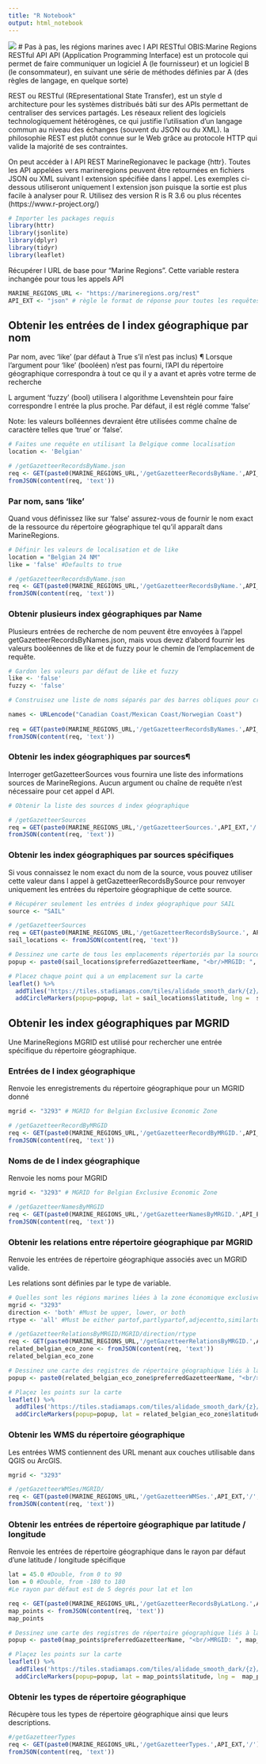 ```yaml
---
title: "R Notebook"
output: html_notebook
---
```


![](marine_region.jpg)
# Pas à pas, les régions marines avec l API RESTful OBIS:Marine Regions RESTful API
API (Application Programming Interface) est un protocole qui permet de faire communiquer un logiciel A (le fournisseur) et un logiciel B (le consommateur), en suivant une série de méthodes définies par A (des règles de langage, en quelque sorte)

REST ou RESTful (REpresentational State Transfer), est un style d architecture pour les systèmes distribués bâti sur des APIs permettant de centraliser des services partagés. Les réseaux relient des logiciels technologiquement hétérogènes, ce qui justifie l’utilisation d’un langage commun au niveau des échanges (souvent du JSON ou du XML). la philosophie REST est plutôt connue sur le Web grâce au protocole HTTP qui valide la majorité de ses contraintes.

On peut accéder à l API REST MarineRegionavec le package {httr}. Toutes les API appelées vers marineregions peuvent être retournées en fichiers JSON ou XML suivant l extension spécifiée dans l appel. Les exemples ci-dessous utiliseront uniquement l extension json puisque la sortie est plus facile à analyser pour R.
Utilisez des version R is R 3.6 ou plus récentes (https://www.r-project.org/)

```r
# Importer les packages requis
library(httr)
library(jsonlite)
library(dplyr)
library(tidyr)
library(leaflet)
```

Récupérer l URL de base pour "Marine Regions". Cette variable restera inchangée pour tous les appels API 
```r
MARINE_REGIONS_URL <- "https://marineregions.org/rest"
API_EXT <- "json" # règle le format de réponse pour toutes les requêtes API MarineRegion (json ou xml)
```


## Obtenir les entrées de l index géographique par nom
Par nom, avec 'like' (par défaut à True s'il n'est pas inclus) ¶
Lorsque l'argument pour 'like' (booléen) n'est pas fourni, l'API du répertoire géographique correspondra à tout ce qu il y a avant et après votre terme de recherche

L argument 'fuzzy' (bool) utilisera l algorithme Levenshtein pour faire correspondre l entrée la plus proche. Par défaut, il est réglé comme 'false'

Note: les valeurs bolléennes devraient être utilisées comme chaîne de caractère telles que 'true' or 'false'.
```r
# Faites une requête en utilisant la Belgique comme localisation
location <- 'Belgian'

# /getGazetteerRecordsByName.json
req <- GET(paste0(MARINE_REGIONS_URL,'/getGazetteerRecordsByName.',API_EXT,'/',URLencode(location),'/'))
fromJSON(content(req, 'text'))
```

### Par nom, sans 'like'
Quand vous définissez like sur 'false' assurez-vous de fournir le nom exact de la ressource du répertoire géographique tel qu'il apparaît dans MarineRegions.
```r
# Définir les valeurs de localisation et de like 
location = "Belgian 24 NM"
like = 'false' #Defaults to true

# /getGazetteerRecordsByName.json
req <- GET(paste0(MARINE_REGIONS_URL,'/getGazetteerRecordsByName.',API_EXT,'/',URLencode(location),'/',like,'/'))
fromJSON(content(req, 'text'))
```

### Obtenir  plusieurs index géographiques par Name
Plusieurs entrées de recherche de nom peuvent être envoyées à l'appel getGazetteerRecordsByNames.json, mais vous devez d'abord fournir les valeurs booléennes de like et de fuzzy pour le chemin de l'emplacement de requête.

```r
# Gardon les valeurs par défaut de like et fuzzy
like <- 'false' 
fuzzy <- 'false'

# Construisez une liste de noms séparés par des barres obliques pour créer la requête

names <- URLencode("Canadian Coast/Mexican Coast/Norwegian Coast")
 
req = GET(paste0(MARINE_REGIONS_URL,'/getGazetteerRecordsByNames.',API_EXT,'/',like,'/',fuzzy,'/',names,'/'))
fromJSON(content(req, 'text'))
```

### Obtenir les index géographiques par sources¶
Interroger getGazetteerSources vous fournira une liste des informations sources de MarineRegions. Aucun argument ou chaîne de requête n'est nécessaire pour cet appel d API.

```r
# Obtenir la liste des sources d index géographique

# /getGazetteerSources
req = GET(paste0(MARINE_REGIONS_URL,'/getGazetteerSources.',API_EXT,'/'))
fromJSON(content(req, 'text'))
```

### Obtenir les index géographiques par sources spécifiques
Si vous connaissez le nom exact du nom de la source, vous pouvez utiliser cette valeur dans l appel à getGazetteerRecordsBySource pour renvoyer uniquement les entrées du répertoire géographique de cette source.

```r
# Récupérer seulement les entrées d index géographique pour SAIL
source <- "SAIL"

# /getGazetteerSources
req = GET(paste0(MARINE_REGIONS_URL,'/getGazetteerRecordsBySource.', API_EXT,'/',source,'/'))
sail_locations <- fromJSON(content(req, 'text'))
```

```r
# Dessinez une carte de tous les emplacements répertoriés par la source SAIL
popup <- paste0(sail_locations$preferredGazetteerName, "<br/>MRGID: ", sail_locations$MRGID)

# Placez chaque point qui a un emplacement sur la carte
leaflet() %>%
  addTiles('https://tiles.stadiamaps.com/tiles/alidade_smooth_dark/{z}/{x}/{y}{r}.png') %>%
  addCircleMarkers(popup=popup, lat = sail_locations$latitude, lng =  sail_locations$longitude, radius = 3.5, weight = 0, fillOpacity = 1, fillColor = "#cc3300", clusterOptions = markerClusterOptions())
```
## Obtenir les index géographiques par MGRID
Une MarineRegions MGRID est utilisé pour rechercher une entrée spécifique du répertoire géographique.

### Entrées de l index géographique
Renvoie les enregistrements du répertoire géographique pour un MGRID donné

```r
mgrid <- "3293" # MGRID for Belgian Exclusive Economic Zone

# /getGazetteerRecordByMRGID
req <- GET(paste0(MARINE_REGIONS_URL,'/getGazetteerRecordByMRGID.',API_EXT,'/',mgrid,'/'))
fromJSON(content(req, 'text'))
```

### Noms de de l index géographique
Renvoie les noms pour MGRID

```r
mgrid <- "3293" # MGRID for Belgian Exclusive Economic Zone

# /getGazetteerNamesByMRGID
req <- GET(paste0(MARINE_REGIONS_URL,'/getGazetteerNamesByMRGID.',API_EXT,'/',mgrid,'/'))
fromJSON(content(req, 'text'))
```

### Obtenir les relations entre répertoire géographique par MGRID

Renvoie les entrées de répertoire géographique associés avec un MGRID valide.

Les relations sont définies par le type de variable.


```r
# Quelles sont les régions marines liées à la zone économique exclusive belge?
mgrid <- "3293"
direction <- 'both' #Must be upper, lower, or both
rtype <- 'all' #Must be either partof,partlypartof,adjecentto,similarto,administrativepartof,influencedby or all

# /getGazetteerRelationsByMRGID/MGRID/direction/rtype
req <- GET(paste0(MARINE_REGIONS_URL,'/getGazetteerRelationsByMRGID.',API_EXT,'/',mgrid,'/',direction,'/',rtype))
related_belgian_eco_zone <- fromJSON(content(req, 'text'))
related_belgian_eco_zone
```

```r
# Dessinez une carte des registres de répertoire géographique liés à la zone économique exclusive belge
popup <- paste0(related_belgian_eco_zone$preferredGazetteerName, "<br/>MRGID: ", related_belgian_eco_zone$MRGID)

# Plaçez les points sur la carte 
leaflet() %>%
  addTiles('https://tiles.stadiamaps.com/tiles/alidade_smooth_dark/{z}/{x}/{y}{r}.png') %>%
  addCircleMarkers(popup=popup, lat = related_belgian_eco_zone$latitude, lng =  related_belgian_eco_zone$longitude, radius = 3.5, weight = 0, fillOpacity = 1, fillColor = "#cc3300")
```

### Obtenir les WMS du répertoire géographique
Les entrées WMS contiennent des URL menant aux couches utilisable dans QGIS ou ArcGIS.
```r
mgrid <- "3293"

# /getGazetteerWMSes/MGRID/
req <- GET(paste0(MARINE_REGIONS_URL,'/getGazetteerWMSes.',API_EXT,'/',mgrid,'/'))
fromJSON(content(req, 'text'))
```

### Obtenir les entrées de répertoire géographique par latitude / longitude
Renvoie les entrées de répertoire géographique dans le rayon par défaut d'une latitude / longitude spécifique

```r
lat = 45.0 #Double, from 0 to 90
lon = 0 #Double, from -180 to 180
#Le rayon par défaut est de 5 degrés pour lat et lon

req <- GET(paste0(MARINE_REGIONS_URL,'/getGazetteerRecordsByLatLong.',API_EXT,'/',lat,'/',lon,'/'))
map_points <- fromJSON(content(req, 'text'))
map_points

# Dessinez une carte des registres de répertoire géographique liés à la zone économique exclusive belge
popup <- paste0(map_points$preferredGazetteerName, "<br/>MRGID: ", map_points$MRGID)

# Plaçez les points sur la carte
leaflet() %>%
  addTiles('https://tiles.stadiamaps.com/tiles/alidade_smooth_dark/{z}/{x}/{y}{r}.png') %>%
  addCircleMarkers(popup=popup, lat = map_points$latitude, lng =  map_points$longitude, radius = 3.5, weight = 0, fillOpacity = 1, fillColor = "#cc3300")

```

### Obtenir les types de répertoire géographique
Récupère tous les types de répertoire géographique ainsi que leurs descriptions.
```r
#/getGazetteerTypes
req <- GET(paste0(MARINE_REGIONS_URL,'/getGazetteerTypes.',API_EXT,'/'))
fromJSON(content(req, 'text'))
```
